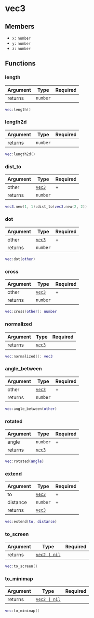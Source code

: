 # vec3

## Members

- `x:` `number`
- `y:` `number`
- `z:` `number`

## Functions

### length

| Argument | Type     | Required |
| -------- | -------- | -------- |
| returns  | `number` |          |

```lua
vec:length()
```

### length2d

| Argument | Type     | Required |
| -------- | -------- | -------- |
| returns  | `number` |          |

```lua
vec:length2d()
```

### dist_to

| Argument | Type                    | Required |
| -------- | ----------------------- | -------- |
| other    | [`vec3`](/structs/vec3) | +        |
| returns  | `number`                |          |

```lua
vec3.new(1, 1):dist_to(vec3.new(2, 2))
```

### dot

| Argument | Type                    | Required |
| -------- | ----------------------- | -------- |
| other    | [`vec3`](/structs/vec3) | +        |
| returns  | `number`                |          |

```lua
vec:dot(other)
```

### cross

| Argument | Type                    | Required |
| -------- | ----------------------- | -------- |
| other    | [`vec3`](/structs/vec3) | +        |
| returns  | `number`                |          |

```lua
vec:cross(other): number
```

### normalized

| Argument | Type                    | Required |
| -------- | ----------------------- | -------- |
| returns  | [`vec3`](/structs/vec3) |          |

```lua
vec:normalized(): vec3
```

### angle_between

| Argument | Type                    | Required |
| -------- | ----------------------- | -------- |
| other    | [`vec3`](/structs/vec3) | +        |
| returns  | `number`                |          |

```lua
vec:angle_between(other)
```

### rotated

| Argument | Type                    | Required |
| -------- | ----------------------- | -------- |
| angle    | `number`                | +        |
| returns  | [`vec3`](/structs/vec3) |          |

```lua
vec:rotated(angle)
```

### extend

| Argument | Type                    | Required |
| -------- | ----------------------- | -------- |
| to       | [`vec3`](/structs/vec3) | +        |
| distance | `number`                | +        |
| returns  | [`vec3`](/structs/vec3) |          |

```lua
vec:extend(to, distance)
```

### to_screen

| Argument | Type                           | Required |
| -------- | ------------------------------ | -------- |
| returns  | [`vec2 \| nil`](/structs/vec2) |          |

```lua
vec:to_screen()
```

### to_minimap

| Argument | Type                           | Required |
| -------- | ------------------------------ | -------- |
| returns  | [`vec2 \| nil`](/structs/vec2) |          |

```lua
vec:to_minimap()
```
